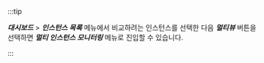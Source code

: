 :::tip

***대시보드*** > ***인스턴스 목록*** 메뉴에서 비교하려는 인스턴스를 선택한 다음 ***멀티뷰*** 버튼을 선택하면 ***멀티 인스턴스 모니터링*** 메뉴로 진입할 수 있습니다.

:::